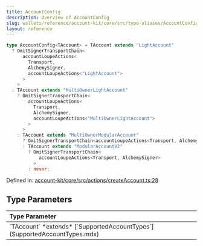 ```yaml
---
title: AccountConfig
description: Overview of AccountConfig
slug: wallets/reference/account-kit/core/src/type-aliases/AccountConfig
layout: reference
---
```


```ts
type AccountConfig<TAccount> = TAccount extends "LightAccount"
  ? OmitSignerTransportChain<
      accountLoupeActions<
        Transport,
        AlchemySigner,
        accountLoupeActions<"LightAccount">
      >
    >
  : TAccount extends "MultiOwnerLightAccount"
    ? OmitSignerTransportChain<
        accountLoupeActions<
          Transport,
          AlchemySigner,
          accountLoupeActions<"MultiOwnerLightAccount">
        >
      >
    : TAccount extends "MultiOwnerModularAccount"
      ? OmitSignerTransportChain<accountLoupeActions<Transport, AlchemySigner>>
      : TAccount extends "ModularAccountV2"
        ? OmitSignerTransportChain<
            accountLoupeActions<Transport, AlchemySigner>
          >
        : never;
```

Defined in: [account-kit/core/src/actions/createAccount.ts:28](https://github.com/alchemyplatform/aa-sdk/blob/da19afd63b0ba06a4de95b0d2d7871f64d546304/account-kit/core/src/actions/createAccount.ts#L28)

## Type Parameters

<table>
  <thead>
    <tr>
      <th align="left">Type Parameter</th>
    </tr>
  </thead>

  <tbody>
    <tr>
      <td>
        `TAccount` *extends* [`SupportedAccountTypes`](SupportedAccountTypes.mdx)
      </td>
    </tr>
  </tbody>
</table>

